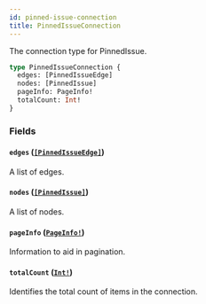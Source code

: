 ```yaml
---
id: pinned-issue-connection
title: PinnedIssueConnection
---
```


The connection type for PinnedIssue.

```graphql
type PinnedIssueConnection {
  edges: [PinnedIssueEdge]
  nodes: [PinnedIssue]
  pageInfo: PageInfo!
  totalCount: Int!
}
```

### Fields

#### `edges` ([`[PinnedIssueEdge]`](/docs/api/objects/pinned-issue-edge))

A list of edges.

#### `nodes` ([`[PinnedIssue]`](/docs/api/objects/pinned-issue))

A list of nodes.

#### `pageInfo` ([`PageInfo!`](/docs/api/objects/page-info))

Information to aid in pagination.

#### `totalCount` ([`Int!`](/docs/api/scalars/int))

Identifies the total count of items in the connection.
